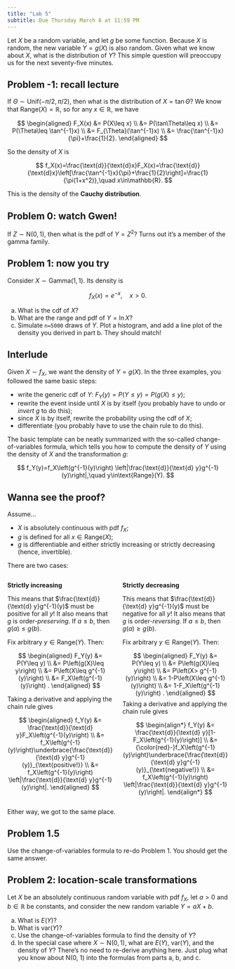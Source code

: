 ```yaml
---
title: "Lab 5"
subtitle: Due Thursday March 6 at 11:59 PM
---
```


Let $X$ be a random variable, and let $g$ be some function. Because $X$ is random, the new variable $Y=g(X)$ is also random. Given what we know about $X$, what is the distribution of $Y$? This simple question will preoccupy us for the next seventy-five minutes.

## Problem -1: recall lecture

If $\Theta\sim\text{Unif}(-\pi/2,\,\pi/2)$, then what is the distribution of $X=\tan\Theta$? We know that $\text{Range}(X)=\mathbb{R}$, so for any $x\in\mathbb{R}$, we have

$$
\begin{aligned}
F_X(x)
&=
P(X\leq x)
\\
&=
P(\tan\Theta\leq x)
\\
&=
P(\Theta\leq \tan^{-1}x)
\\
&=
F_{\Theta}(\tan^{-1}x)
\\
&=
\frac{\tan^{-1}x}{\pi}+\frac{1}{2}.
\end{aligned}
$$

So the density of $X$ is

$$
f_X(x)=\frac{\text{d}}{\text{d}x}F_X(x)=\frac{\text{d}}{\text{d}x}\left[\frac{\tan^{-1}x}{\pi}+\frac{1}{2}\right]=\frac{1}{\pi(1+x^2)},\quad x\in\mathbb{R}.
$$

This is the density of the **Cauchy distribution**.

## Problem 0: watch Gwen!

If $Z\sim\text{N}(0,\, 1)$, then what is the pdf of $Y=Z^2$? Turns out it's a member of the gamma family.

## Problem 1: now you try

Consider $X\sim \text{Gamma}(1,\,1)$. Its density is

$$
f_X(x)=e^{-x},\quad x>0.
$$

a.  What is the cdf of $X$?
b.  What are the range and pdf of $Y=\ln X$?
c.  Simulate `n=5000` draws of $Y$. Plot a histogram, and add a line plot of the density you derived in part b. They should match!

## Interlude

Given $X\sim f_X$, we want the density of $Y=g(X)$. In the three examples, you followed the same basic steps: 

- write the generic cdf of $Y$: $F_Y(y)=P(Y\leq y)=P(g(X)\leq y)$;
- rewrite the event inside until $X$ is by itself (you probably have to undo or *invert* $g$ to do this);
- since $X$ is by itself, rewrite the probability using the cdf of $X$;
- differentiate (you probably have to use the chain rule to do this).

The basic template can be neatly summarized with the so-called change-of-variables formula, which tells you how to compute the density of $Y$ using the density of $X$ and the transformation $g$:

$$
f_Y(y)=f_X\left(g^{-1}(y)\right)
    \left|\frac{\text{d}}{\text{d} y}g^{-1}(y)\right|,\quad y\in\text{Range}(Y).
$$

::: {.callout-warning collapse="true"}
## Wanna see the proof?
Assume...

- $X$ is absolutely continuous with pdf $f_X$;
- $g$ is defined for all $x\in\text{Range}(X)$;
- $g$ is differentiable and either strictly increasing or strictly decreasing (hence, invertible).

There are two cases:

::: {.columns }
::: {.column width="50%"}
**Strictly increasing**

This means that $\frac{\text{d}}{\text{d} y}g^{-1}(y)$ must be positive for all $y$! It also means that $g$ is order-*preserving*. If $a\leq b$, then $g(a)\leq g(b)$. 

Fix arbitrary $y\in\text{Range}(Y)$. Then:

$$
\begin{aligned}
    F_Y(y)
    &=
    P(Y\leq y)
    \\
    &=
    P\left(g(X)\leq y\right)
    \\
    &=
    P\left(X\leq g^{-1}(y)\right)
    \\
    &=
    F_X\left(g^{-1}(y)\right)
    .
\end{aligned}
$$

Taking a derivative and applying the chain rule gives 

$$
\begin{aligned}
    f_Y(y)
    &=
    \frac{\text{d}}{\text{d} y}F_X\left(g^{-1}(y)\right)
    \\
    &=
    f_X\left(g^{-1}(y)\right)\underbrace{\frac{\text{d}}{\text{d} y}g^{-1}(y)}_{\text{positive!}}
    \\
    &=
    f_X\left(g^{-1}(y)\right)
    \left|\frac{\text{d}}{\text{d} y}g^{-1}(y)\right|.
\end{aligned}
$$

:::

::: {.column width="50%"}
**Strictly decreasing**

This means that $\frac{\text{d}}{\text{d} y}g^{-1}(y)$ must be negative for all $y$! It also means that $g$ is order-*reversing*. If $a\leq b$, then $g(a)\geq g(b)$. 

Fix arbitrary $y\in\text{Range}(Y)$. Then:

$$
\begin{aligned}
    F_Y(y)
    &=
    P(Y\leq y)
    \\
    &=
    P\left(g(X)\leq y\right)
    \\
    &=
    P\left(X> g^{-1}(y)\right)
    \\
    &=
    1-P\left(X\leq g^{-1}(y)\right)
    \\
    &=
    1-F_X\left(g^{-1}(y)\right)
    .
\end{aligned}
$$
Taking a derivative and applying the chain rule gives 

$$
\begin{align*}
    f_Y(y)
    &=
    \frac{\text{d}}{\text{d} y}[1-F_X\left(g^{-1}(y)\right)]
    \\
    &=
    {\color{red}-}f_X\left(g^{-1}(y)\right)\underbrace{\frac{\text{d}}{\text{d} y}g^{-1}(y)}_{\text{negative!}}
    \\
    &=
    f_X\left(g^{-1}(y)\right)
    \left|\frac{\text{d}}{\text{d} y}g^{-1}(y)\right|.
\end{align*}
$$

:::
:::

Either way, we got to the same place.

:::

## Problem 1.5

Use the change-of-variables formula to re-do Problem 1. You should get the same answer.

## Problem 2: location-scale transformations

Let $X$ be an absolutely continuous random variable with pdf $f_X$, let $a>0$ and $b\in\mathbb{R}$ be constants, and consider the new random variable $Y=aX+b$.

a.  What is $E(Y)$?
b.  What is $\text{var}(Y)$?
c.  Use the change-of-variables formula to find the density of $Y$?
d.  In the special case where $X\sim\text{N}(0,\,1)$, what are $E(Y)$, $\text{var}(Y)$, and the density of $Y$? There's no need to re-derive anything here. Just plug what you know about N(0, 1) into the formulas from parts a, b, and c.
